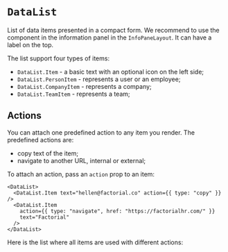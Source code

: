 
<Meta of={DataListStories} title="DataList" />

# `DataList`

List of data items presented in a compact form. We recommend to use the
component in the information panel in the `InfoPaneLayout`. It can have a label
on the top.

<Canvas of={DataListStories.WithLabel} />

The list support four types of items:

- `DataList.Item` - a basic text with an optional icon on the left side;
- `DataList.PersonItem` - represents a user or an employee;
- `DataList.CompanyItem` - represents a company;
- `DataList.TeamItem` - represents a team;

## Actions

You can attach one predefined action to any item you render. The predefined
actions are:

- copy text of the item;
- navigate to another URL, internal or external;

To attach an action, pass an `action` prop to an item:

```tsx
<DataList>
  <DataList.Item text="hellen@factorial.co" action={{ type: "copy" }} />
  <DataList.Item
    action={{ type: "navigate", href: "https://factorialhr.com/" }}
    text="Factorial"
  />
</DataList>
```

Here is the list where all items are used with different actions:

<Canvas of={DataListStories.Primary} />
